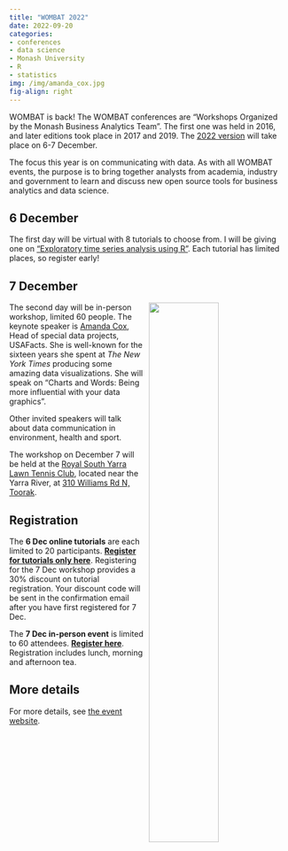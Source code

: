 ```yaml
---
title: "WOMBAT 2022"
date: 2022-09-20
categories:
- conferences
- data science
- Monash University
- R
- statistics
img: /img/amanda_cox.jpg
fig-align: right
---
```


WOMBAT is back! The WOMBAT conferences are "Workshops Organized by the Monash Business Analytics Team". The first one was held in 2016, and later editions took place in 2017 and 2019. The [2022 version](https://www.monash.edu/business/events/wombat-2022-communicating-with-data) will take place on 6-7 December.

The focus this year is on communicating with data. As with all WOMBAT events, the purpose is to bring together analysts from academia, industry and government to learn and discuss new open source tools for business analytics and data science.

## 6 December

The first day will be virtual with 8 tutorials to choose from. I will be giving one on ["Exploratory time series analysis using R"](https://numbats.github.io/WOMBAT2022/tutorial/rob.html). Each tutorial has limited places, so register early!

## 7 December

![](/img/amanda_cox.jpg){style="float: right;width: 50%; padding-left: 10px;"}
The second day will be in-person workshop, limited 60 people. The keynote speaker is [Amanda Cox](http://amandacox.github.io/), Head of special data projects, USAFacts. She is well-known for the sixteen years she spent at *The New York Times* producing some amazing data visualizations. She will speak on "Charts and Words: Being more influential with your data graphics".

Other invited speakers will talk about data communication in environment, health and sport.

The workshop on December 7 will be held at the [Royal South Yarra Lawn Tennis Club](https://www.rsyltc.org.au/), located near the Yarra River, at [310 Williams Rd N, Toorak](https://goo.gl/maps/E6F9fL5E6SHorn818).

## Registration

The **6 Dec online tutorials** are each limited to 20 participants. [**Register for tutorials only here**](https://www.trybooking.com/CCNOH). Registering for the 7 Dec workshop provides a 30% discount on tutorial registration. Your discount code will be sent in the confirmation email after you have first registered for 7 Dec.

The **7 Dec in-person event** is limited to 60 attendees. [**Register here**](https://www.trybooking.com/CCEGM). Registration includes lunch, morning and afternoon tea.

## More details

For more details, see [the event website](https://www.monash.edu/business/events/wombat-2022-communicating-with-data).
